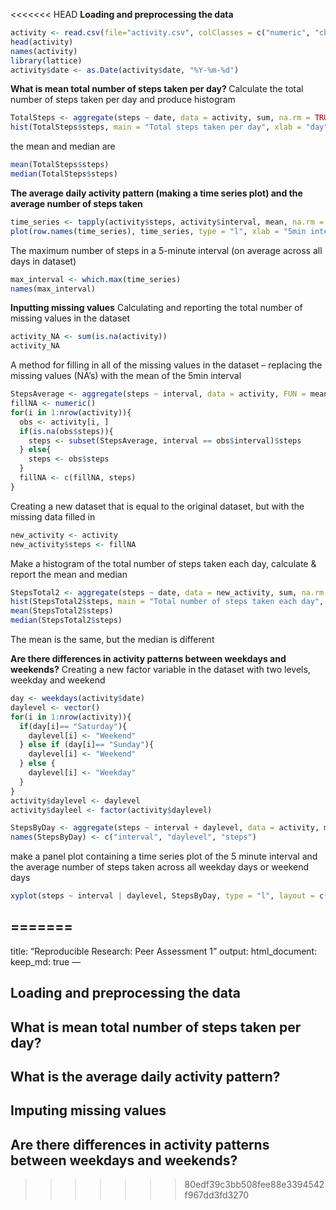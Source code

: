 <<<<<<< HEAD
__Loading and preprocessing the data__ 
```r
activity <- read.csv(file="activity.csv", colClasses = c("numeric", "character", "numeric"))
head(activity)
names(activity)
library(lattice)
activity$date <- as.Date(activity$date, "%Y-%m-%d")
```
__What is mean total number of steps taken per day? __
 Calculate the total number of steps taken per day and produce histogram
```r
TotalSteps <- aggregate(steps ~ date, data = activity, sum, na.rm = TRUE)
hist(TotalSteps$steps, main = "Total steps taken per day", xlab = "day", col = "red")
```

the mean and median are
```r
mean(TotalSteps$steps)
median(TotalSteps$steps)
```
__The average daily activity pattern (making a time series plot) and the average number of steps taken__
```r
time_series <- tapply(activity$steps, activity$interval, mean, na.rm = TRUE)
plot(row.names(time_series), time_series, type = "l", xlab = "5min interval", ylab = "Average number of steps across all days", main = "Average daily activity pattern")
```

The maximum number of steps in a 5-minute interval (on average across all days in dataset)

```r
max_interval <- which.max(time_series)
names(max_interval)
```

__Inputting missing values__
Calculating and reporting the total number of missing values in the dataset
```r
activity_NA <- sum(is.na(activity))
activity_NA
```
A method for filling in all of the missing values in the dataset -- replacing the missing values (NA's) with the mean of the 5min interval
```r
StepsAverage <- aggregate(steps ~ interval, data = activity, FUN = mean)
fillNA <- numeric()
for(i in 1:nrow(activity)){
  obs <- activity[i, ]
  if(is.na(obs$steps)){
    steps <- subset(StepsAverage, interval == obs$interval)$steps
  } else{
    steps <- obs$steps
  }
  fillNA <- c(fillNA, steps)
}
```

Creating a new dataset that is equal to the original dataset, but with the missing data filled in
```r
new_activity <- activity
new_activity$steps <- fillNA
```

Make a histogram of the total number of steps taken each day, calculate & report the mean and median
```r
StepsTotal2 <- aggregate(steps ~ date, data = new_activity, sum, na.rm = TRUE)
hist(StepsTotal2$steps, main = "Total number of steps taken each day", xlab = "day", col = "red")
mean(StepsTotal2$steps)
median(StepsTotal2$steps)
```
The mean is the same, but the median is different

__Are there differences in activity patterns between weekdays and weekends?__
Creating a new factor variable in the dataset with two levels, weekday and weekend
```r
day <- weekdays(activity$date)
daylevel <- vector()
for(i in 1:nrow(activity)){
  if(day[i]== "Saturday"){
    daylevel[i] <- "Weekend"
  } else if (day[i]== "Sunday"){
    daylevel[i] <- "Weekend"
  } else {
    daylevel[i] <- "Weekday"
  }
}
activity$daylevel <- daylevel
activity$dayleel <- factor(activity$daylevel)

StepsByDay <- aggregate(steps ~ interval + daylevel, data = activity, mean)
names(StepsByDay) <- c("interval", "daylevel", "steps")
```

make a panel plot containing a time series plot of the 5 minute interval and the average number of steps taken across all weekday days or weekend days
```r
xyplot(steps ~ interval | daylevel, StepsByDay, type = "l", layout = c(1,2), xlab="Interval", ylab= "Number of Steps")
```

=======
---
title: "Reproducible Research: Peer Assessment 1"
output: 
  html_document:
    keep_md: true
---


## Loading and preprocessing the data



## What is mean total number of steps taken per day?



## What is the average daily activity pattern?



## Imputing missing values



## Are there differences in activity patterns between weekdays and weekends?
>>>>>>> 80edf39c3bb508fee88e3394542f967dd3fd3270
